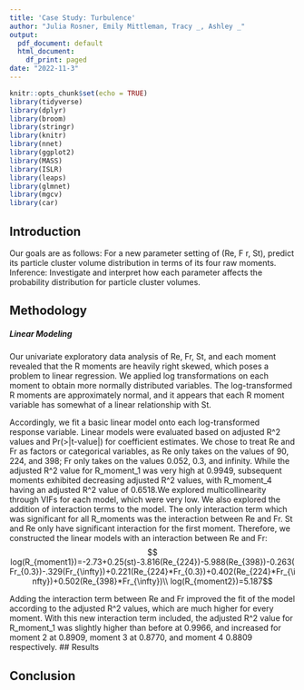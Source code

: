 ```yaml
---
title: 'Case Study: Turbulence'
author: "Julia Rosner, Emily Mittleman, Tracy _, Ashley _"
output:
  pdf_document: default
  html_document:
    df_print: paged
date: "2022-11-3"
---
```


```r
knitr::opts_chunk$set(echo = TRUE)
library(tidyverse)
library(dplyr)
library(broom)
library(stringr)
library(knitr)
library(nnet)
library(ggplot2)
library(MASS)
library(ISLR)
library(leaps)
library(glmnet)
library(mgcv)
library(car)
```

## Introduction
Our goals are as follows: For a new parameter setting of (Re, F r, St), predict its particle cluster volume distribution in terms of its four raw moments. Inference: Investigate and interpret how each parameter affects the probability distribution for particle cluster volumes.

## Methodology
##### Linear Modeling
Our univariate exploratory data analysis of Re, Fr, St, and each moment revealed that the R moments are heavily right skewed, which poses a problem to linear regression. We applied log transformations on each moment to obtain more normally distributed variables. The log-transformed R moments are approximately normal, and it appears that each R moment variable has somewhat of a linear relationship with St.

Accordingly, we fit a basic linear model onto each log-transformed response variable. Linear models were evaluated based on adjusted R^2 values and Pr(>|t-value|) for coefficient estimates. We chose to treat Re and Fr as factors or categorical variables, as Re only takes on the values of 90, 224, and 398; Fr only takes on the values 0.052, 0.3, and infinity. While the adjusted R^2 value for R_moment_1 was very high at 0.9949, subsequent moments exhibited decreasing adjusted R^2 values, with R_moment_4 having an adjusted R^2 value of 0.6518.We explored multicollinearity through VIFs for each model, which were very low. We also explored the addition of interaction terms to the model. The only interaction term which was significant for all R_moments was the interaction between Re and Fr. St and Re only have significant interaction for the first moment. Therefore, we constructed the linear models with an interaction between Re and Fr:
$$ log(R_{moment1})=-2.73+0.25(st)-3.816(Re_{224})-5.988(Re_{398})-0.263(Fr_{0.3})-.329(Fr_{\infty})+0.221(Re_{224}*Fr_{0.3})+0.402(Re_{224}*Fr_{\infty})+0.502(Re_{398}*Fr_{\infty})\\
log(R_{moment2})=5.187$$

Adding the interaction term between Re and Fr improved the fit of the model according to the adjusted R^2 values, which are much higher for every moment. With this new interaction term included, the adjusted R^2 value for R_moment_1 was slightly higher than before at 0.9966, and increased for moment 2 at 0.8909, moment 3 at 0.8770, and moment 4 0.8809 respectively.
## Results



## Conclusion




